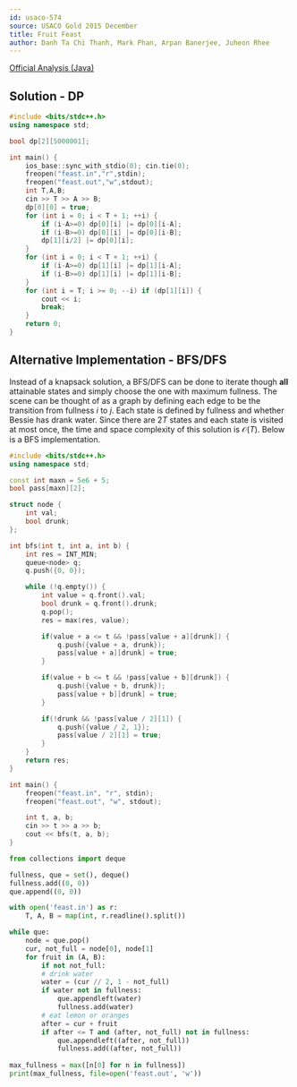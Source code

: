 ```yaml
---
id: usaco-574
source: USACO Gold 2015 December
title: Fruit Feast
author: Danh Ta Chi Thanh, Mark Phan, Arpan Banerjee, Juheon Rhee
---
```


[Official Analysis (Java)](http://www.usaco.org/current/data/sol_feast_gold_dec15.html)

## Solution - DP

<LanguageSection>

<CPPSection>

```cpp
#include <bits/stdc++.h>
using namespace std;

bool dp[2][5000001];

int main() {
	ios_base::sync_with_stdio(0); cin.tie(0);
	freopen("feast.in","r",stdin);
	freopen("feast.out","w",stdout);
	int T,A,B;
	cin >> T >> A >> B;
	dp[0][0] = true;
	for (int i = 0; i < T + 1; ++i) {
		if (i-A>=0) dp[0][i] |= dp[0][i-A];
		if (i-B>=0) dp[0][i] |= dp[0][i-B];
		dp[1][i/2] |= dp[0][i];
	}
	for (int i = 0; i < T + 1; ++i) {
		if (i-A>=0) dp[1][i] |= dp[1][i-A];
		if (i-B>=0) dp[1][i] |= dp[1][i-B];
	}
	for (int i = T; i >= 0; --i) if (dp[1][i]) {
		cout << i;
		break;
	}
	return 0;
}
```

</CPPSection>

</LanguageSection>

## Alternative Implementation - BFS/DFS

Instead of a knapsack solution, a BFS/DFS can be done to iterate though **all** attainable states and simply choose the one with maximum fullness. The scene can be thought of as a graph by defining each edge to be the transition from fullness $i$ to $j$. Each state is defined by fullness and whether Bessie has drank water. Since there are $2T$ states and each state is visited at most once, the time and space complexity of this solution is $\mathcal{O}(T)$. Below is a BFS implementation.

<LanguageSection>

<CPPSection>

```cpp
#include <bits/stdc++.h>
using namespace std;

const int maxn = 5e6 + 5;
bool pass[maxn][2];

struct node {
	int val;
	bool drunk;
};

int bfs(int t, int a, int b) {
	int res = INT_MIN;
	queue<node> q;
	q.push({0, 0});

	while (!q.empty()) {
		int value = q.front().val;
		bool drunk = q.front().drunk;
		q.pop();
		res = max(res, value);

		if(value + a <= t && !pass[value + a][drunk]) {
			q.push({value + a, drunk});
			pass[value + a][drunk] = true;
		}

		if(value + b <= t && !pass[value + b][drunk]) {
			q.push({value + b, drunk});
			pass[value + b][drunk] = true;
		}

		if(!drunk && !pass[value / 2][1]) {
			q.push({value / 2, 1});
			pass[value / 2][1] = true;
		}
	}
	return res;
}

int main() {
	freopen("feast.in", "r", stdin);
	freopen("feast.out", "w", stdout);

	int t, a, b;
	cin >> t >> a >> b;
	cout << bfs(t, a, b);
}
```

</CPPSection>

<PySection>

```py
from collections import deque

fullness, que = set(), deque()
fullness.add((0, 0))
que.append((0, 0))

with open('feast.in') as r:
	T, A, B = map(int, r.readline().split())

while que:
	node = que.pop()
	cur, not_full = node[0], node[1]
	for fruit in (A, B):
		if not not_full:
		# drink water
		water = (cur // 2, 1 - not_full)
		if water not in fullness:
			que.appendleft(water)
			fullness.add(water)
		# eat lemon or oranges
		after = cur + fruit
		if after <= T and (after, not_full) not in fullness:
			que.appendleft((after, not_full))
			fullness.add((after, not_full))
            
max_fullness = max([n[0] for n in fullness])
print(max_fullness, file=open('feast.out', 'w'))
```

</PySection>

</LanguageSection>
